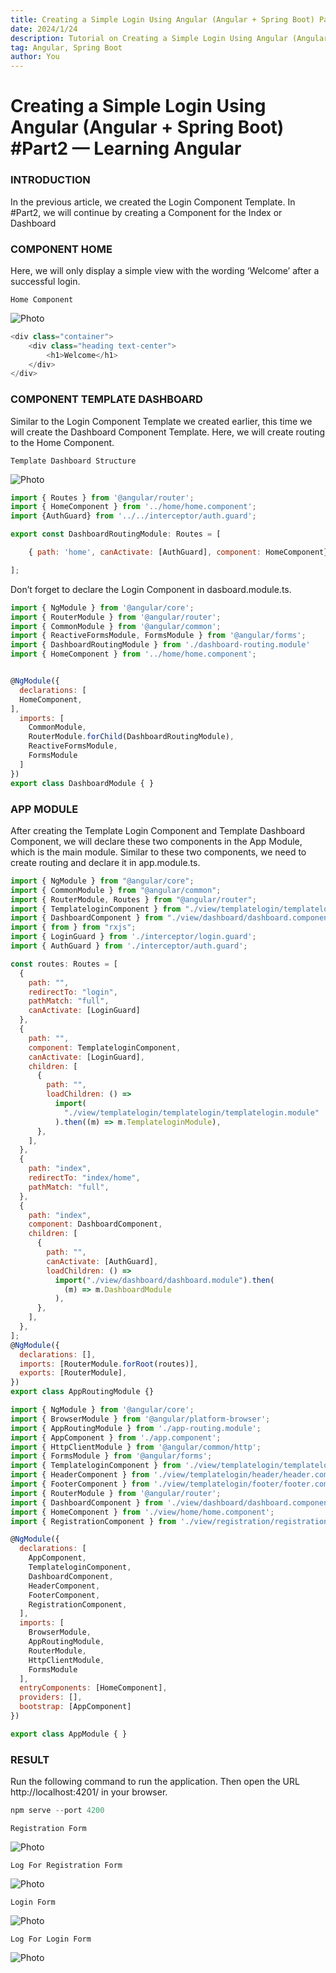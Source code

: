 ```yaml
---
title: Creating a Simple Login Using Angular (Angular + Spring Boot) Part2 — Learning Angular
date: 2024/1/24
description: Tutorial on Creating a Simple Login Using Angular (Angular + Spring Boot) Part2
tag: Angular, Spring Boot
author: You
---
```



# Creating a Simple Login Using Angular (Angular + Spring Boot) #Part2 — Learning Angular

### INTRODUCTION

In the previous article, we created the Login Component Template. In #Part2, we will continue by creating a Component for the Index or Dashboard

### COMPONENT HOME

Here, we will only display a simple view with the wording ‘Welcome’ after a successful login.

`Home Component`

<Image
  src="/images/post12_img1.webp"
  alt="Photo"
  width={1125}
  height={750}
  priority
  className="next-image"
/>

```js
<div class="container">
    <div class="heading text-center">
        <h1>Welcome</h1>
    </div>
</div>
```

### COMPONENT TEMPLATE DASHBOARD

Similar to the Login Component Template we created earlier, this time we will create the Dashboard Component Template. Here, we will create routing to the Home Component.

`Template Dashboard Structure`

<Image
  src="/images/post12_img2.webp"
  alt="Photo"
  width={1125}
  height={750}
  priority
  className="next-image"
/>

```js
import { Routes } from '@angular/router';
import { HomeComponent } from '../home/home.component';
import {AuthGuard} from '../../interceptor/auth.guard';

export const DashboardRoutingModule: Routes = [

    { path: 'home', canActivate: [AuthGuard], component: HomeComponent},

];
```

Don’t forget to declare the Login Component in dasboard.module.ts.

```js
import { NgModule } from '@angular/core';
import { RouterModule } from '@angular/router';
import { CommonModule } from '@angular/common';
import { ReactiveFormsModule, FormsModule } from '@angular/forms';
import { DashboardRoutingModule } from './dashboard-routing.module'
import { HomeComponent } from '../home/home.component';


@NgModule({
  declarations: [
  HomeComponent,
],
  imports: [
    CommonModule,
    RouterModule.forChild(DashboardRoutingModule),
    ReactiveFormsModule,
    FormsModule
  ]
})
export class DashboardModule { }
```

### APP MODULE

After creating the Template Login Component and Template Dashboard Component, we will declare these two components in the App Module, which is the main module. Similar to these two components, we need to create routing and declare it in app.module.ts.

```js
import { NgModule } from "@angular/core";
import { CommonModule } from "@angular/common";
import { RouterModule, Routes } from "@angular/router";
import { TemplateloginComponent } from "./view/templatelogin/templatelogin/templatelogin.component";
import { DashboardComponent } from "./view/dashboard/dashboard.component";
import { from } from "rxjs";
import { LoginGuard } from './interceptor/login.guard';
import { AuthGuard } from './interceptor/auth.guard';

const routes: Routes = [
  {
    path: "",
    redirectTo: "login",
    pathMatch: "full",
    canActivate: [LoginGuard]
  },
  {
    path: "",
    component: TemplateloginComponent,
    canActivate: [LoginGuard],
    children: [
      {
        path: "",
        loadChildren: () =>
          import(
            "./view/templatelogin/templatelogin/templatelogin.module"
          ).then((m) => m.TemplateloginModule),
      },
    ],
  },
  {
    path: "index",
    redirectTo: "index/home",
    pathMatch: "full",
  },
  {
    path: "index",
    component: DashboardComponent,
    children: [
      {
        path: "",
        canActivate: [AuthGuard],
        loadChildren: () =>
          import("./view/dashboard/dashboard.module").then(
            (m) => m.DashboardModule
          ),
      },
    ],
  },
];
@NgModule({
  declarations: [],
  imports: [RouterModule.forRoot(routes)],
  exports: [RouterModule],
})
export class AppRoutingModule {}
```

```js
import { NgModule } from '@angular/core';
import { BrowserModule } from '@angular/platform-browser';
import { AppRoutingModule } from './app-routing.module';
import { AppComponent } from './app.component';
import { HttpClientModule } from '@angular/common/http';
import { FormsModule } from '@angular/forms';
import { TemplateloginComponent } from './view/templatelogin/templatelogin/templatelogin.component';
import { HeaderComponent } from './view/templatelogin/header/header.component';
import { FooterComponent } from './view/templatelogin/footer/footer.component';
import { RouterModule } from '@angular/router';
import { DashboardComponent } from './view/dashboard/dashboard.component';
import { HomeComponent } from './view/home/home.component';
import { RegistrationComponent } from './view/registration/registration.component';

@NgModule({
  declarations: [
    AppComponent,
    TemplateloginComponent,
    DashboardComponent,
    HeaderComponent,
    FooterComponent,
    RegistrationComponent,
  ],
  imports: [
    BrowserModule,
    AppRoutingModule,
    RouterModule,
    HttpClientModule,
    FormsModule
  ],
  entryComponents: [HomeComponent],
  providers: [],
  bootstrap: [AppComponent]
})

export class AppModule { }
```

### RESULT 

Run the following command to run the application. Then open the URL http://localhost:4201/ in your browser.

```js
npm serve --port 4200
```

`Registration Form`

<Image
  src="/images/post12_img3.webp"
  alt="Photo"
  width={1125}
  height={750}
  priority
  className="next-image"
/>

`Log For Registration Form`

<Image
  src="/images/post12_img4.webp"
  alt="Photo"
  width={1125}
  height={750}
  priority
  className="next-image"
/>

`Login Form`

<Image
  src="/images/post12_img5.webp"
  alt="Photo"
  width={1125}
  height={750}
  priority
  className="next-image"
/>

`Log For Login Form`

<Image
  src="/images/post12_img6.webp"
  alt="Photo"
  width={1125}
  height={750}
  priority
  className="next-image"
/>